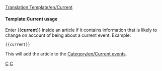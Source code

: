 <noinclude>[[Translation:Template/en/Current]]{{en/-}}</noinclude>{{ambox
| type  = notice
| image = Current event.png | alt = Current event
| text  = This article concerns a current event. Some of its content may therefore be outdated.  The article should be given a higher than usual amount of attention while the event remains current.
}}<includeonly>{{{1|[[Category:en/Current events]]}}}</includeonly><noinclude>

====Template:Current usage====
Enter <nowiki>{{</nowiki>'''current'''<nowiki>}}</nowiki> inside an article if it contains information that is likely to change on account of being about a current event. Example:
<pre>{{current}}</pre>
This will add the article to the [[Category/en/Current events]].

[[Category:en/Templates|C]][[Category:en/Message boxes|C]]
</noinclude>